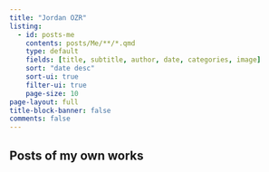 ```yaml
---
title: "Jordan OZR"
listing:
  - id: posts-me
    contents: posts/Me/**/*.qmd
    type: default
    fields: [title, subtitle, author, date, categories, image]  
    sort: "date desc"
    sort-ui: true
    filter-ui: true
    page-size: 10
page-layout: full
title-block-banner: false
comments: false
---
```


## Posts of my own works

::: {#posts-me}
:::
